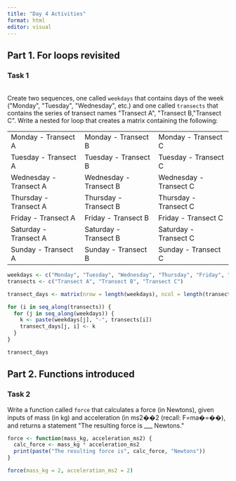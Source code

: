 ```yaml
---
title: "Day 4 Activities"
format: html
editor: visual
---
```


## Part 1. For loops revisited

### Task 1

\
Create two sequences, one called `weekdays` that contains days of the week (\"Monday\", \"Tuesday\", \"Wednesday\", etc.) and one called `transects` that contains the series of transect names \"Transect A\", \"Transect B,\"Transect C\". Write a nested for loop that creates a matrix containing the following:

|                        |                        |                        |
|:-----------------------|:-----------------------|:-----------------------|
| Monday - Transect A    | Monday - Transect B    | Monday - Transect C    |
| Tuesday - Transect A   | Tuesday - Transect B   | Tuesday - Transect C   |
| Wednesday - Transect A | Wednesday - Transect B | Wednesday - Transect C |
| Thursday - Transect A  | Thursday - Transect B  | Thursday - Transect C  |
| Friday - Transect A    | Friday - Transect B    | Friday - Transect C    |
| Saturday - Transect A  | Saturday - Transect B  | Saturday - Transect C  |
| Sunday - Transect A    | Sunday - Transect B    | Sunday - Transect C    |

```r
weekdays <- c("Monday", "Tuesday", "Wednesday", "Thursday", "Friday", "Saturday", "Sunday")
transects <- c("Transect A", "Transect B", "Transect C")
```

```r
transect_days <- matrix(nrow = length(weekdays), ncol = length(transects))

for (i in seq_along(transects)) {
  for (j in seq_along(weekdays)) {
    k <- paste(weekdays[j], "-", transects[i])
    transect_days[j, i] <- k
  }
}
```

```r
transect_days
```

## Part 2. Functions introduced

### Task 2

Write a function called `force` that calculates a force (in Newtons), given inputs of mass (in kg) and acceleration (in ms2��2 (recall: F=ma�=��), and returns a statement \"The resulting force is \_\_\_ Newtons.\"

```r
force <- function(mass_kg, acceleration_ms2) {
  calc_force <- mass_kg * acceleration_ms2
  print(paste("The resulting force is", calc_force, "Newtons"))
}
```

```r
force(mass_kg = 2, acceleration_ms2 = 2)
```
